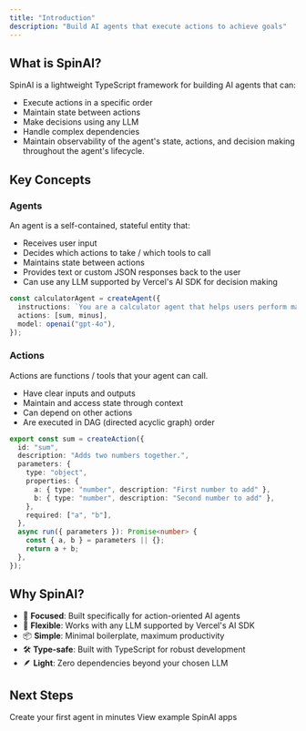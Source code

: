 ```yaml
---
title: "Introduction"
description: "Build AI agents that execute actions to achieve goals"
---
```


## What is SpinAI?

SpinAI is a lightweight TypeScript framework for building AI agents that can:

- Execute actions in a specific order
- Maintain state between actions
- Make decisions using any LLM
- Handle complex dependencies
- Maintain observability of the agent's state, actions, and decision making throughout the agent's lifecycle.

## Key Concepts

### Agents

An agent is a self-contained, stateful entity that:

- Receives user input
- Decides which actions to take / which tools to call
- Maintains state between actions
- Provides text or custom JSON responses back to the user
- Can use any LLM supported by Vercel's AI SDK for decision making

```typescript
const calculatorAgent = createAgent({
  instructions: `You are a calculator agent that helps users perform mathematical calculations.`,
  actions: [sum, minus],
  model: openai("gpt-4o"),
});
```

### Actions

Actions are functions / tools that your agent can call.

- Have clear inputs and outputs
- Maintain and access state through context
- Can depend on other actions
- Are executed in DAG (directed acyclic graph) order

```typescript
export const sum = createAction({
  id: "sum",
  description: "Adds two numbers together.",
  parameters: {
    type: "object",
    properties: {
      a: { type: "number", description: "First number to add" },
      b: { type: "number", description: "Second number to add" },
    },
    required: ["a", "b"],
  },
  async run({ parameters }): Promise<number> {
    const { a, b } = parameters || {};
    return a + b;
  },
});
```

## Why SpinAI?

- 🎯 **Focused**: Built specifically for action-oriented AI agents
- 🔄 **Flexible**: Works with any LLM supported by Vercel's AI SDK
- 📦 **Simple**: Minimal boilerplate, maximum productivity
- 🛠️ **Type-safe**: Built with TypeScript for robust development
- 🪶 **Light**: Zero dependencies beyond your chosen LLM

## Next Steps

<CardGroup>
  <Card title="Quickstart" icon="bolt" href="/get-started/quickstart">
    Create your first agent in minutes
  </Card>
  <Card title="Examples" icon="lightbulb" href="/examples">
    View example SpinAI apps
  </Card>
</CardGroup>
